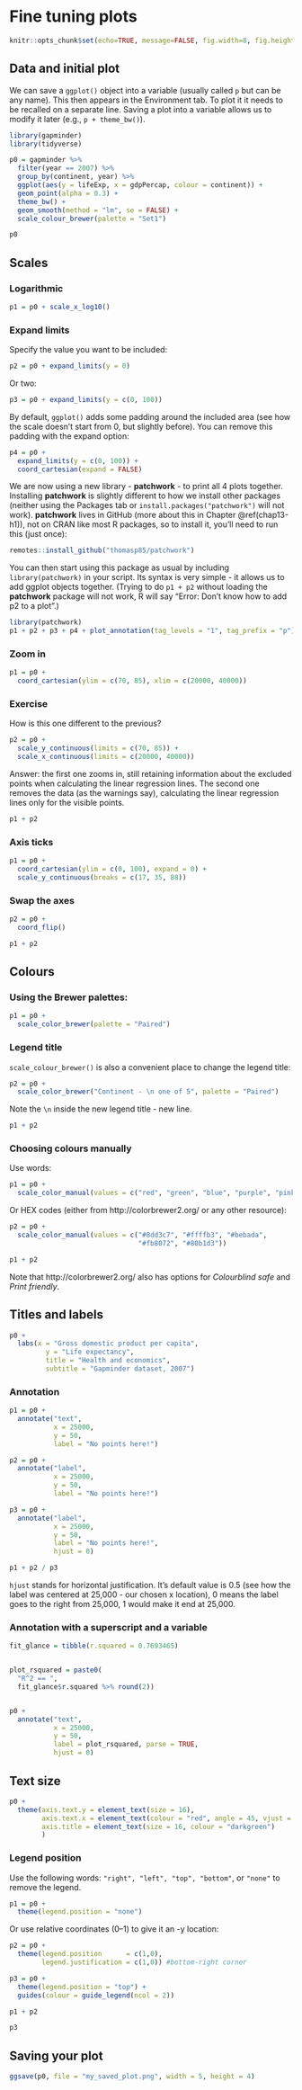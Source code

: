 # Fine tuning plots {#finetuning}

```r
knitr::opts_chunk$set(echo=TRUE, message=FALSE, fig.width=8, fig.height=6)
```


## Data and initial plot


We can save a `ggplot()` object into a variable (usually called `p` but can be any name). 
This then appears in the Environment tab. 
To plot it it needs to be recalled on a separate line. 
Saving a plot into a variable allows us to modify it later (e.g., `p + theme_bw()`).

```r

library(gapminder)
library(tidyverse)

p0 = gapminder %>% 
  filter(year == 2007) %>% 
  group_by(continent, year) %>% 
  ggplot(aes(y = lifeExp, x = gdpPercap, colour = continent)) +
  geom_point(alpha = 0.3) +
  theme_bw() +
  geom_smooth(method = "lm", se = FALSE) +
  scale_colour_brewer(palette = "Set1")

p0

```



## Scales

### Logarithmic

```r

p1 = p0 + scale_x_log10()

```

### Expand limits

Specify the value you want to be included:

```r

p2 = p0 + expand_limits(y = 0)

```

Or two:

```r

p3 = p0 + expand_limits(y = c(0, 100))

```

By default, `ggplot()` adds some padding around the included area (see how the scale doesn't start from 0, but slightly before). 
You can remove this padding with the expand option:

```r

p4 = p0 +
  expand_limits(y = c(0, 100)) +
  coord_cartesian(expand = FALSE)

```

We are now using a new library - **patchwork** - to print all 4 plots together.
Installing **patchwork** is slightly different to how we install other packages (neither using the Packages tab or `install.packages("patchwork")` will not work).
**patchwork** lives in GitHub (more about this in Chapter \@ref(chap13-h1)), not on CRAN like most R packages, so to install it, you'll need to run this (just once):

```r
remotes::install_github("thomasp85/patchwork")
```

You can then start using this package as usual by including `library(patchwork)` in your script.
Its syntax is very simple - it allows us to add ggplot objects together.
(Trying to do `p1 + p2` without loading the **patchwork** package will not work, R will say "Error: Don't know how to add p2 to a plot".)


```r
library(patchwork)
p1 + p2 + p3 + p4 + plot_annotation(tag_levels = "1", tag_prefix = "p")
```


### Zoom in

```r

p1 = p0 +
  coord_cartesian(ylim = c(70, 85), xlim = c(20000, 40000))

```


### Exercise

How is this one different to the previous?

```r

p2 = p0 +
  scale_y_continuous(limits = c(70, 85)) +
  scale_x_continuous(limits = c(20000, 40000))

```

Answer: the first one zooms in, still retaining information about the excluded points when calculating the linear regression lines. 
The second one removes the data (as the warnings say), calculating the linear regression lines only for the visible points.

```r
p1 + p2
```

### Axis ticks

```r

p1 = p0 +
  coord_cartesian(ylim = c(0, 100), expand = 0) +
  scale_y_continuous(breaks = c(17, 35, 88))

```


### Swap the axes

```r

p2 = p0 +
  coord_flip()

```

```r
p1 + p2
```

## Colours

### Using the Brewer palettes:

```r

p1 = p0 +
  scale_color_brewer(palette = "Paired")

```


### Legend title

`scale_colour_brewer()` is also a convenient place to change the legend title:

```r

p2 = p0 +
  scale_color_brewer("Continent - \n one of 5", palette = "Paired")

```

Note the `\n` inside the new legend title - new line.

```r
p1 + p2
```


### Choosing colours manually

Use words:

```r

p1 = p0 +
  scale_color_manual(values = c("red", "green", "blue", "purple", "pink"))

```

Or HEX codes (either from http://colorbrewer2.org/ or any other resource):


```r

p2 = p0 +
  scale_color_manual(values = c("#8dd3c7", "#ffffb3", "#bebada",
                                "#fb8072", "#80b1d3"))

```

```r
p1 + p2
```

Note that http://colorbrewer2.org/ also has options for *Colourblind safe* and *Print friendly*.

\newpage 

## Titles and labels

```r

p0 +
  labs(x = "Gross domestic product per capita",
         y = "Life expectancy",
         title = "Health and economics",
         subtitle = "Gapminder dataset, 2007")

```


### Annotation


```r

p1 = p0 +
  annotate("text",
           x = 25000,
           y = 50,
           label = "No points here!")

```


```r

p2 = p0 +
  annotate("label",
           x = 25000,
           y = 50,
           label = "No points here!")

```



```r

p3 = p0 +
  annotate("label",
           x = 25000, 
           y = 50,
           label = "No points here!", 
           hjust = 0)

```

```r
p1 + p2 / p3
```


`hjust` stands for horizontal justification. It's default value is 0.5 (see how the label was centered at 25,000 - our chosen x location), 0 means the label goes to the right from 25,000, 1 would make it end at 25,000.


### Annotation with a superscript and a variable

```r

fit_glance = tibble(r.squared = 0.7693465)


plot_rsquared = paste0(
  "R^2 == ",
  fit_glance$r.squared %>% round(2))


p0 +
  annotate("text",
           x = 25000, 
           y = 50,
           label = plot_rsquared, parse = TRUE,
           hjust = 0)

```

## Text size



```r

p0 +
  theme(axis.text.y = element_text(size = 16),
        axis.text.x = element_text(colour = "red", angle = 45, vjust = 0.5),
        axis.title = element_text(size = 16, colour = "darkgreen")
        )

```


### Legend position


Use the following words: `"right", "left", "top", "bottom"`, or `"none"` to remove the legend.
```r

p1 = p0 +
  theme(legend.position = "none")

```

Or use relative coordinates (0--1) to give it an -y location:

```r

p2 = p0 +
  theme(legend.position      = c(1,0),
        legend.justification = c(1,0)) #bottom-right corner

```



```r

p3 = p0 +
  theme(legend.position = "top") +
  guides(colour = guide_legend(ncol = 2))

```

```r
p1 + p2
```


```r
p3
```

## Saving your plot


```r


ggsave(p0, file = "my_saved_plot.png", width = 5, height = 4)


```



